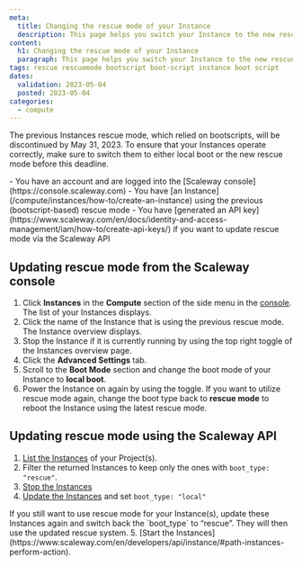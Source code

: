 ```yaml
---
meta:
  title: Changing the rescue mode of your Instance
  description: This page helps you switch your Instance to the new rescue mode
content:
  h1: Changing the rescue mode of your Instance
  paragraph: This page helps you switch your Instance to the new rescue mode
tags: rescue rescuemode bootscript boot-script instance boot script
dates:
  validation: 2023-05-04
  posted: 2023-05-04
categories:
  - compute
---
```


The previous Instances rescue mode, which relied on bootscripts, will be discontinued by May 31, 2023. To ensure that your Instances operate correctly, make sure to switch them to either local boot or the new rescue mode before this deadline.


<Macro id="iam-requirements" />

<Message type="requirement">
  - You have an account and are logged into the [Scaleway console](https://console.scaleway.com)
  - You have [an Instance](/compute/instances/how-to/create-an-instance) using the previous (bootscript-based) rescue mode
  - You have [generated an API key](https://www.scaleway.com/en/docs/identity-and-access-management/iam/how-to/create-api-keys/) if you want to update rescue mode via the Scaleway API
</Message>


## Updating rescue mode from the Scaleway console

1. Click **Instances** in the **Compute** section of the side menu in the [console](https://console.scaleway.com/instance/servers). The list of your Instances displays.
2. Click the name of the Instance that is using the previous rescue mode. The Instance overview displays.
3. Stop the Instance if it is currently running by using the top right toggle of the Instances overview page.
4. Click the **Advanced Settings** tab.
5. Scroll to the **Boot Mode** section and change the boot mode of your Instance to **local boot**.
6. Power the Instance on again by using the toggle.
    <Message type="tip">
      If you want to utilize rescue mode again, change the boot type back to **rescue mode** to reboot the Instance using the latest rescue mode.
    </Message>

## Updating rescue mode using the Scaleway API

1. [List the Instances](https://www.scaleway.com/en/developers/api/instance/#path-instances-list-all-instances) of your Project(s).
2. Filter the returned Instances to keep only the ones with `boot_type: "rescue"`.
3. [Stop the Instances](https://www.scaleway.com/en/developers/api/instance/#path-instances-perform-action)
4. [Update the Instances](https://www.scaleway.com/en/developers/api/instance/#path-instances-update-an-instance) and set `boot_type: "local"`
  <Message type="tip">
    If you still want to use rescue mode for your Instance(s), update these Instances again and switch back the `boot_type` to “rescue”. They will then use the updated rescue system.
  </Message>
5. [Start the Instances](https://www.scaleway.com/en/developers/api/instance/#path-instances-perform-action).